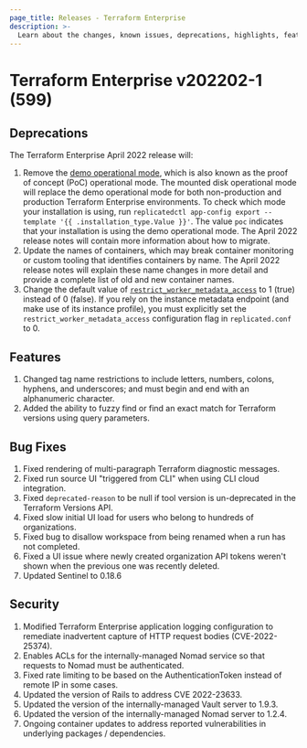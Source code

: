 ```yaml
---
page_title: Releases - Terraform Enterprise
description: >-
  Learn about the changes, known issues, deprecations, highlights, features, improvements, bug fixes, and security fixes for the v202202-1 (599) release.
---
```


# Terraform Enterprise v202202-1 (599)

## Deprecations

The Terraform Enterprise April 2022 release will:

1. Remove the [demo operational mode](/terraform/enterprise/v202202-1/replicated/install/pre-install-checklist#operational-mode-decision), which is also known as the proof of concept (PoC) operational mode. The mounted disk operational mode will replace the demo operational mode for both non-production and production Terraform Enterprise environments. To check which mode your installation is using, run `replicatedctl app-config export --template '{{ .installation_type.Value }}'`. The value `poc` indicates that your installation is using the demo operational mode. The April 2022 release notes will contain more information about how to migrate.
1. Update the names of containers, which may break container monitoring or custom tooling that identifies containers by name. The April 2022 release notes will explain these name changes in more detail and provide a complete list of old and new container names.
1. Change the default value of [`restrict_worker_metadata_access`](/terraform/enterprise/v202202-1/replicated/install/automated/automating-the-installer#restrict_worker_metadata_access) to 1 (true) instead of 0 (false). If you rely on the instance metadata endpoint (and make use of its instance profile), you must explicitly set the `restrict_worker_metadata_access` configuration flag in `replicated.conf` to 0.

## Features

1. Changed tag name restrictions to include letters, numbers, colons, hyphens, and underscores; and must begin and end with an alphanumeric character.
1. Added the ability to fuzzy find or find an exact match for Terraform versions using query parameters.

## Bug Fixes

1. Fixed rendering of multi-paragraph Terraform diagnostic messages.
2. Fixed run source UI "triggered from CLI" when using CLI cloud integration.
3. Fixed `deprecated-reason` to be null if tool version is un-deprecated in the Terraform Versions API.
4. Fixed slow initial UI load for users who belong to hundreds of organizations.
5. Fixed bug to disallow workspace from being renamed when a run has not completed.
6. Fixed a UI issue where newly created organization API tokens weren't shown when the previous one was recently deleted.
7. Updated Sentinel to 0.18.6

## Security

1. Modified Terraform Enterprise application logging configuration to remediate inadvertent capture of HTTP request bodies (CVE-2022-25374).
1. Enables ACLs for the internally-managed Nomad service so that requests to Nomad must be authenticated.
1. Fixed rate limiting to be based on the AuthenticationToken instead of remote IP in some cases.
1. Updated the version of Rails to address CVE 2022-23633.
1. Updated the version of the internally-managed Vault server to 1.9.3.
1. Updated the version of the internally-managed Nomad server to 1.2.4.
1. Ongoing container updates to address reported vulnerabilities in underlying packages / dependencies.
